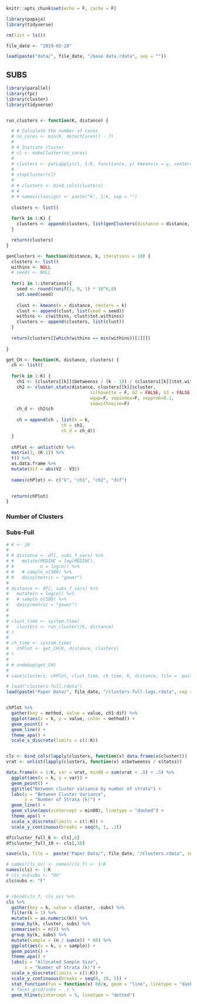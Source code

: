 ```r
knitr::opts_chunk$set(echo = F, cache = F)
```

```r
library(papaja)
library(tidyverse)

rm(list = ls())

file_date <- "2019-02-28"

load(paste("data/", file_date, "/base data.rdata", sep = ""))

```

## SUBS


```r
library(parallel)
library(fpc)
library(cluster)
library(tidyverse)


run_clusters <- function(K, distance) {

  # # Calculate the number of cores
  # no_cores <- min(K, detectCores() - 7)
  # 
  # # Initiate cluster
  # cl <- makeCluster(no_cores)
  # 
  # clusters <- parLapply(cl, 1:K, function(x, y) kmeans(x = y, centers = x), distance)
  # 
  # stopCluster(cl)
  # 
  # # clusters <- bind_cols(clusters)
  # #
  # # names(classign) <- paste("k", 1:K, sep = "")
  
  clusters <- list()
  
  for(k in 1:K) {
    clusters <- append(clusters, list(genClusters(distance = distance, k = k)))
  }

  return(clusters)
}

genClusters <- function(distance, k, iterations = 10) {
  clusters <- list()
  withins <- NULL
  # seeds <- NULL
  
  for(i in 1:iterations){
    seed <- round(runif(1, 0, 1) * 10^6,0)
    set.seed(seed)
    
    clust <- kmeans(x = distance, centers = k)
    clust <- append(clust, list(seed = seed))
    withins <- c(withins, clust$tot.withinss)
    clusters <- append(clusters, list(clust))
  }
  
  return(clusters[[which(withins == min(withins))[1]]])
  
}

get_CH <- function(K, distance, clusters) {
  ch <- list()
  
  for(k in 2:K) {
    ch1 <- (clusters[[k]]$betweenss / (k - 1)) / (clusters[[k]]$tot.withinss / (length(clusters[[k]]$cluster- k)))
    ch2 <- cluster.stats(distance, clusters[[k]]$cluster,
                                silhouette = F, G2 = FALSE, G3 = FALSE,
                                wgap=F, sepindex=F, sepprob=0.1,
                                sepwithnoise=F)
    ch_d <- ch2$ch
    
    ch = append(ch , list(k = k, 
                     ch = ch1,
                     ch_d = ch_d))
  }
  
  chPlot <- unlist(ch) %>%
  matrix(3, (K-1)) %>%
  t() %>%
  as.data.frame %>%
  mutate(dif = abs(V2 - V3))
  
  names(chPlot) <- c("k", "ch1", "ch2", "dif")

  
  return(chPlot)
}

```

### Number of Clusters

### Subs-Full


```r
# K <- 20
# 
# # distance <- df[, subs_f_vars] %>%
# #   mutate(MEDINC = log(MEDINC),
# #          n = log(n)) %>%
# #   # sample_n(500) %>%
# #   daisy(metric = "gower")
# 
# distance <- df[, subs_f_vars] %>%
#   mutate(n = log(n)) %>%
#   # sample_n(500) %>%
#   daisy(metric = "gower")
# 
# 
# clust_time <- system.time(
#   clusters <- run_clusters(K, distance)
# )
# 
# ch_time <- system.time(
#   chPlot <- get_CH(K, distance, clusters)
# )
# 
# # undebug(get_CH)
# 
# save(clusters, chPlot, clust_time, ch_time, K, distance, file =  paste("Paper Data/", file_date, "/clusters-full-logs.rdata", sep = ""))
```

```r
# load("clusters-full.rdata")
load(paste("Paper Data/", file_date, "/clusters-full-logs.rdata", sep = ""))


chPlot %>%
  gather(key = method, value = value, ch1:dif) %>%
  ggplot(aes(x = k, y = value, color = method)) +
  geom_point() +
  geom_line() +
  theme_apa() +
  scale_x_discrete(limits = c(1:K))



```

```r
cls <- bind_cols(lapply(clusters, function(x) data.frame(x$cluster)))
vrat <- unlist(lapply(clusters, function(x) x$betweenss / x$totss))

data.frame(k = 1:K, var = vrat, min80 = sum(vrat < .8) + .5) %>%
  ggplot(aes(x = k, y = var)) +
  geom_point() +
  ggtitle("Between cluster variance by number of strata") +
  labs(y = "Between Cluster Variance",
       x = "Number of Strata (k)") +
  geom_line() +
  geom_vline(aes(xintercept = min80), linetype = "dashed") +
  theme_apa() +
  scale_x_discrete(limits = c(1:K)) +
  scale_y_continuous(breaks = seq(0, 1, .1))

df$cluster_full_6 <- cls[,6]
df$cluster_full_10 <- cls[,10]

save(cls, file =  paste("Paper Data/", file_date, "/Clusters.rdata", sep = ""))

```

```r

# names(cls_ov) <- names(cls_f) <- 1:K
names(cls) <- 1:K
# cls_ov$subs <- "OV"
cls$subs <- "F"


# rbind(cls_f, cls_ov) %>%
cls %>%
  gather(key = k, value = cluster, -subs) %>%
  filter(k > 1) %>%
  mutate(k = as.numeric(k)) %>%
  group_by(k, cluster, subs) %>%
  summarise(n = n()) %>%
  group_by(k, subs) %>%
  mutate(sample = (n / sum(n)) * 60) %>%
  ggplot(aes(x = k, y = sample)) +
  geom_point() +
  theme_apa() +
  labs(y = "Allocated Sample Size",
       x = "Number of Strata (k)") +
  scale_x_discrete(limits = c(1:K)) +
  scale_y_continuous(breaks = seq(0, 30, 5)) +
  stat_function(fun = function(x) 60/x, geom = "line", linetype = "dashed") +
  # facet_grid(subs ~ .) +
  geom_hline(yintercept = 5, linetype = "dotted")
```